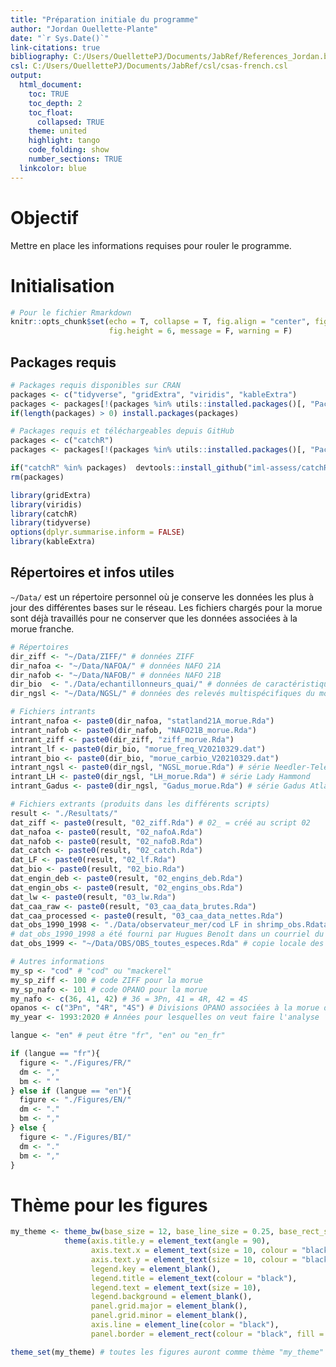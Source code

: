 ```yaml
---
title: "Préparation initiale du programme"
author: "Jordan Ouellette-Plante"
date: "`r Sys.Date()`"
link-citations: true
bibliography: C:/Users/OuellettePJ/Documents/JabRef/References_Jordan.bib
csl: C:/Users/OuellettePJ/Documents/JabRef/csl/csas-french.csl
output:
  html_document:
    toc: TRUE
    toc_depth: 2
    toc_float:
      collapsed: TRUE
    theme: united
    highlight: tango
    code_folding: show
    number_sections: TRUE
  linkcolor: blue
---
```

# Objectif

Mettre en place les informations requises pour rouler le programme.

# Initialisation
```r
# Pour le fichier Rmarkdown
knitr::opts_chunk$set(echo = T, collapse = T, fig.align = "center", fig.width = 9, 
                      fig.height = 6, message = F, warning = F)
```

## Packages requis
```r
# Packages requis disponibles sur CRAN
packages <- c("tidyverse", "gridExtra", "viridis", "kableExtra")
packages <- packages[!(packages %in% utils::installed.packages()[, "Package"])]
if(length(packages) > 0) install.packages(packages)

# Packages requis et téléchargeables depuis GitHub
packages <- c("catchR")
packages <- packages[!(packages %in% utils::installed.packages()[, "Package"])]

if("catchR" %in% packages)  devtools::install_github("iml-assess/catchR")
rm(packages)

library(gridExtra)
library(viridis)
library(catchR)
library(tidyverse)
options(dplyr.summarise.inform = FALSE)
library(kableExtra)
```

## Répertoires et infos utiles
`~/Data/` est un répertoire personnel où je conserve les données les plus à jour des différentes bases sur le réseau. Les fichiers chargés pour la morue sont déjà travaillés pour ne conserver que les données associées à la morue franche.
```r
# Répertoires
dir_ziff <- "~/Data/ZIFF/" # données ZIFF
dir_nafoa <- "~/Data/NAFOA/" # données NAFO 21A
dir_nafob <- "~/Data/NAFOB/" # données NAFO 21B
dir_bio  <- "./Data/echantillonneurs_quai/" # données de caractéristiques biologiques et de FL 
dir_ngsl <- "~/Data/NGSL/" # données des relevés multispécifiques du mois d'août dans le nGSL

# Fichiers intrants
intrant_nafoa <- paste0(dir_nafoa, "statland21A_morue.Rda")
intrant_nafob <- paste0(dir_nafob, "NAFO21B_morue.Rda")
intrant_ziff <- paste0(dir_ziff, "ziff_morue.Rda")
intrant_lf <- paste0(dir_bio, "morue_freq_V20210329.dat")
intrant_bio <- paste0(dir_bio, "morue_carbio_V20210329.dat")
intrant_ngsl <- paste0(dir_ngsl, "NGSL_morue.Rda") # série Needler-Teleost
intrant_LH <- paste0(dir_ngsl, "LH_morue.Rda") # série Lady Hammond
intrant_Gadus <- paste0(dir_ngsl, "Gadus_morue.Rda") # série Gadus Atlantica

# Fichiers extrants (produits dans les différents scripts)
result <- "./Resultats/"
dat_ziff <- paste0(result, "02_ziff.Rda") # 02_ = créé au script 02
dat_nafoa <- paste0(result, "02_nafoA.Rda")
dat_nafob <- paste0(result, "02_nafoB.Rda")
dat_catch <- paste0(result, "02_catch.Rda")
dat_LF <- paste0(result, "02_lf.Rda")
dat_bio <- paste0(result, "02_bio.Rda")
dat_engin_deb <- paste0(result, "02_engins_deb.Rda")
dat_engin_obs <- paste0(result, "02_engins_obs.Rda")
dat_lw <- paste0(result, "03_lw.Rda")
dat_caa_raw <- paste0(result, "03_caa_data_brutes.Rda")
dat_caa_processed <- paste0(result, "03_caa_data_nettes.Rda")
dat_obs_1990_1998 <- "./Data/observateur_mer/cod LF in shrimp_obs.Rdata" # données des observateurs en mer 1990-1998
# dat_obs_1990_1998 a été fourni par Hugues Benoît dans un courriel du 9 sept. 2021
dat_obs_1999 <- "~/Data/OBS/OBS_toutes_especes.Rda" # copie locale des données d'observateurs en mer 1999-maintenant

# Autres informations
my_sp <- "cod" # "cod" ou "mackerel"
my_sp_ziff <- 100 # code ZIFF pour la morue
my_sp_nafo <- 101 # code OPANO pour la morue
my_nafo <- c(36, 41, 42) # 36 = 3Pn, 41 = 4R, 42 = 4S
opanos <- c("3Pn", "4R", "4S") # Divisions OPANO associées à la morue du NGSL
my_year <- 1993:2020 # Années pour lesquelles on veut faire l'analyse

langue <- "en" # peut être "fr", "en" ou "en_fr"

if (langue == "fr"){
  figure <- "./Figures/FR/"
  dm <- ","
  bm <- " "
} else if (langue == "en"){
  figure <- "./Figures/EN/"
  dm <- "."
  bm <- ","
} else {  
  figure <- "./Figures/BI/"
  dm <- "."
  bm <- ","
}
```

# Thème pour les figures
```r
my_theme <- theme_bw(base_size = 12, base_line_size = 0.25, base_rect_size = 0.25) +
            theme(axis.title.y = element_text(angle = 90),
                  axis.text.x = element_text(size = 10, colour = "black"),
                  axis.text.y = element_text(size = 10, colour = "black"),
                  legend.key = element_blank(),
                  legend.title = element_text(colour = "black"), 
                  legend.text = element_text(size = 10),
                  legend.background = element_blank(),
                  panel.grid.major = element_blank(),
                  panel.grid.minor = element_blank(),
                  axis.line = element_line(color = "black"),
                  panel.border = element_rect(colour = "black", fill = NA))

theme_set(my_theme) # toutes les figures auront comme thème "my_theme"
```